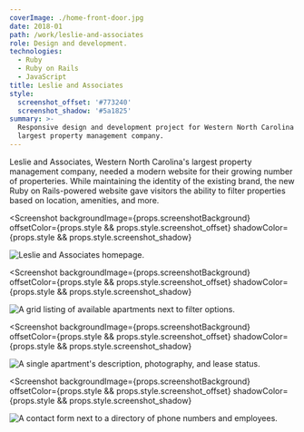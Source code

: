 ```yaml
---
coverImage: ./home-front-door.jpg
date: 2018-01
path: /work/leslie-and-associates
role: Design and development.
technologies:
  - Ruby
  - Ruby on Rails
  - JavaScript
title: Leslie and Associates
style:
  screenshot_offset: '#773240'
  screenshot_shadow: '#5a1825'
summary: >-
  Responsive design and development project for Western North Carolina's
  largest property management company.
---
```


Leslie and Associates, Western North Carolina's largest property management
company, needed a modern website for their growing number of properteries.
While maintaining the identity of the existing brand, the new Ruby on Rails-powered
website gave visitors the ability to filter properties based on location,
amenities, and more.

<Screenshot
  backgroundImage={props.screenshotBackground}
  offsetColor={props.style && props.style.screenshot_offset}
  shadowColor={props.style && props.style.screenshot_shadow}
>

![Leslie and Associates homepage.](./leslie-homepage.png)

</Screenshot>

<Screenshot
  backgroundImage={props.screenshotBackground}
  offsetColor={props.style && props.style.screenshot_offset}
  shadowColor={props.style && props.style.screenshot_shadow}
>

![A grid listing of available apartments next to filter options.](./leslie-apartments.png)

</Screenshot>

<Screenshot
  backgroundImage={props.screenshotBackground}
  offsetColor={props.style && props.style.screenshot_offset}
  shadowColor={props.style && props.style.screenshot_shadow}
>

![A single apartment's description, photography, and lease status.](./leslie-apartment.png)

</Screenshot>

<Screenshot
  backgroundImage={props.screenshotBackground}
  offsetColor={props.style && props.style.screenshot_offset}
  shadowColor={props.style && props.style.screenshot_shadow}
>

![A contact form next to a directory of phone numbers and employees.](./leslie-contact.png)

</Screenshot>
